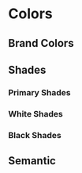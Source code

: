 
<Meta title="Design Tokens/Colors" />

# Colors

## Brand Colors

<DesignTokenDocBlock categoryName="Colors: Brand" viewType="card" />

## Shades

### Primary Shades

<DesignTokenDocBlock categoryName="Colors: Primary Shades" viewType="table" />

### White Shades

<DesignTokenDocBlock categoryName="Colors: White Shades" viewType="table" />

### Black Shades

<DesignTokenDocBlock categoryName="Colors: Black Shades" viewType="table" />

## Semantic

<DesignTokenDocBlock categoryName="Colors: Semantic" viewType="card" />
